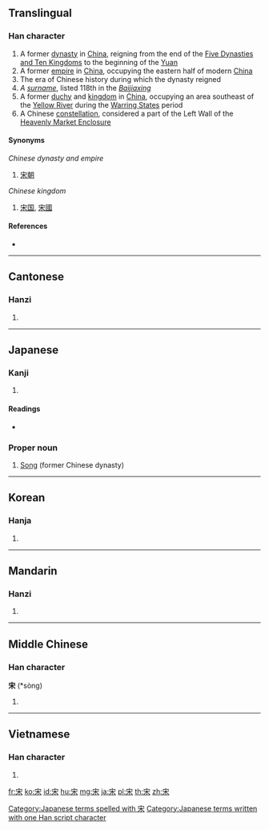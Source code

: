 ==Translingual==

===Han character===
{{Han char|rn=40|rad=宀|as=04|sn=7|four=3090<sub>4</sub>|canj=十木 (JD), X十木 (XJD)|ids=⿱[[宀]][[木]]}}
{{wikipedia|Song Dynasty|Song Dynasty}}
{{wikipedia|Song (Chinese name)|The Songs}}
{{wikipedia|Song (State)|State of Song}}

# A former [[dynasty]] in [[China]], reigning from the end of the [[:w:Five Dynasties and Ten Kingdoms|Five Dynasties and Ten Kingdoms]] to the beginning of the [[Yuan]]
# A former [[empire]] in [[China]], occupying the eastern half of modern [[China]]
# The era of Chinese history during which the dynasty reigned
# ''A [[surname]]'', listed 118th in the ''[[:w:Baijiaxing|Baijiaxing]]''
# A former [[duchy]] and [[kingdom]] in [[China]], occupying an area southeast of the [[Yellow River]] during the [[:w:Warring States|Warring States]] period
# A Chinese [[constellation]], considered a part of the Left Wall of the [[:w:Heavenly Market enclosure|Heavenly Market Enclosure]]

====Synonyms====
''Chinese dynasty and empire''
# [[宋朝]]
''Chinese kingdom''
# [[宋国]], [[宋國]]

====References====
* {{Han ref|kx=0282.120|dkj=07078|dj=0554.070|hdz=20915.020|uh=5B8B|ud=23435|bh=A7BA|bd=42938}}

----

==Cantonese==

===Hanzi===
{{yue-hanzi|jyut=sung3|y=sung3}}

# {{defn|lang=yue|sort=宀04}}

----

==Japanese==

===Kanji===
{{ja-kanji|grade=8|rs=宀04}}

# {{defn|lang=ja|sort=宀04}}

====Readings====
* {{ja-readings|on=[[そう]] ([[sō]])|kun=[[すまい]] ([[sumai]]), [[おる]] ([[oru]])}}

===Proper noun===
{{ja-pos|k|proper|hira=そう|rom=Sō}}

# [[Song]] (former Chinese dynasty)
[[Category:Japanese terms spelled with 宋]]
[[Category:Japanese terms written with one Han script character]]
----

==Korean==

===Hanja===
{{ko-hanja|hangeul=송|rv=song|mr=song}}

# {{defn|lang=ko|sort=宀04}}

----

==Mandarin==

===Hanzi===
{{cmn-hanzi|pin=[[Sòng]] ([[Song4]])|wg=Sung<sup>4</sup>}}

# {{defn|lang=cmn|sort=宀04}}

----

==Middle Chinese==

===Han character===
'''宋''' (*sòng)<!--note: asterisk indicates that this character appears more than four times in the Tang Dynasty corpus of literature-->

# {{defn|lang=zhx-mid}}

----

==Vietnamese==

===Han character===
{{vi-hantu|tống|rs=宀04}}

# {{defn|lang=vi|sort=宀04}}

[[fr:宋]]
[[ko:宋]]
[[id:宋]]
[[hu:宋]]
[[mg:宋]]
[[ja:宋]]
[[pl:宋]]
[[th:宋]]
[[zh:宋]]